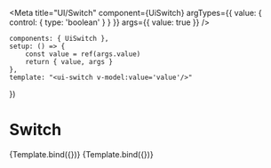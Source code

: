 
<Meta title="UI/Switch"
      component={UiSwitch}
      argTypes={{
          value: {
              control: {
                  type: 'boolean'
              }
          }
      }}
      args={{ value: true }}
/>

    components: { UiSwitch },
    setup: () => {
        const value = ref(args.value)
        return { value, args }
    },
    template: "<ui-switch v-model:value='value'/>"
})

# Switch
<Canvas>
    <Story name="On" args={{ value: true }}>{Template.bind({})}</Story>
</Canvas>

<ArgsTable story="On" />

<Canvas>
    <Story name="Off" args={{ value: false }}>{Template.bind({})}</Story>
</Canvas>
